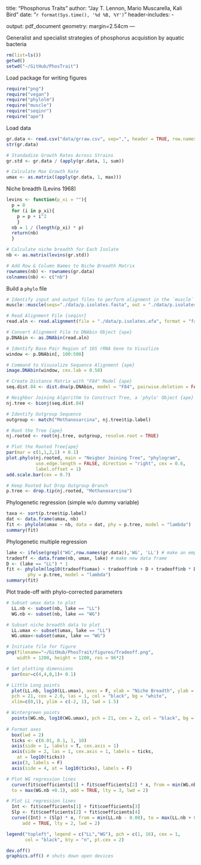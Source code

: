 title: "Phosphorus Traits"
author: "Jay T. Lennon, Mario Muscarella, Kali Bird"
date: "`r format(Sys.time(), '%d %B, %Y')`"
header-includes:
  - \usepackage{array}
output: pdf_document
geometry: margin=2.54cm
---

Generalist and specialist strategies of phosphorus acquistion by aquatic bacteria 

```r
rm(list=ls())
getwd()
setwd("~/GitHub/PhosTrait")
```

Load package for writing figures
```r
require("png")
require("vegan")
require("phylolm")
require("muscle")
require("seqinr")
require("ape")
```

Load data
```r
gr.data <- read.csv("data/grraw.csv", sep=",", header = TRUE, row.names = 1)
str(gr.data)

# Standadize Growth Rates Across Strains
gr.std <- gr.data / (apply(gr.data, 1, sum))

# Calculate Max Growth Rate
umax <- as.matrix((apply(gr.data, 1, max))) 
```

Niche breadth (Levins 1968)
```r
levins <- function(p_xi = ""){
  p = 0
  for (i in p_xi){
    p = p + i^2
    }
  nb = 1 / (length(p_xi) * p)
  return(nb)
  }

# Calculate niche breadth for Each Isolate
nb <- as.matrix(levins(gr.std))

# Add Row & Column Names to Niche Breadth Matrix
rownames(nb) <- rownames(gr.data)
colnames(nb) <- c("nb")
```  

Build a `phylo` file
```r
# Identify input and output files to perform alignment in the `muscle` package
muscle::muscle(seqs="./data/p.isolates.fasta", out = "./data/p.isolates.afa") 

# Read Alignment File {seqinr}
read.aln <- read.alignment(file = "./data/p.isolates.afa", format = "fasta")  

# Convert Alignment File to DNAbin Object {ape}
p.DNAbin <- as.DNAbin(read.aln) 

# Identify Base Pair Region of 16S rRNA Gene to Visuzlize
window <- p.DNAbin[, 100:500] 

# Command to Visusalize Sequence Alignment {ape}
image.DNAbin(window, cex.lab = 0.50) 

# Create Distance Matrix with "F84" Model {ape}
seq.dist.84 <- dist.dna(p.DNAbin, model = "F84", pairwise.deletion = FALSE)

# Neighbor Joining Algorithm to Construct Tree, a 'phylo' Object {ape}
nj.tree <- bionj(seq.dist.84)

# Identify Outgroup Sequence
outgroup <- match("Methanosarcina", nj.tree$tip.label)

# Root the Tree {ape}
nj.rooted <- root(nj.tree, outgroup, resolve.root = TRUE)

# Plot the Rooted Tree{ape}
par(mar = c(1,1,2,1) + 0.1)
plot.phylo(nj.rooted, main = "Neigbor Joining Tree", "phylogram", 
           use.edge.length = FALSE, direction = "right", cex = 0.6, 
           label.offset = 1)
add.scale.bar(cex = 0.7)

# Keep Rooted but Drop Outgroup Branch
p.tree <- drop.tip(nj.rooted, "Methanosarcina")
```

Phylogenetic regression (simple w/o dummy variable)
```r
taxa <- sort(p.tree$tip.label)
dat <- data.frame(umax, nb)
fit <- phylolm(umax ~ nb, data = dat, phy = p.tree, model = "lambda")
summary(fit)
```

Phylogenetic multiple regression
```r
lake <- ifelse(grepl("WG",row.names(gr.data)),'WG', 'LL') # make an empty vector for lake id
tradeoff <- data.frame(nb, umax, lake) # make new data frame
D <- (lake == "LL") * 1
fit <- phylolm(log10(tradeoff$umax) ~ tradeoff$nb + D + tradeoff$nb * D, data = tradeoff, 
        phy = p.tree, model = "lambda")
summary(fit)
```

Plot trade-off with phylo-corrected parameters
```r
# Subset umax data to plot
  LL.nb <- subset(nb, lake == "LL")
  WG.nb <- subset(nb, lake == "WG")

# Subset niche breadth data to plot
  LL.umax <- subset(umax, lake == "LL")
  WG.umax<-subset(umax, lake == "WG")

# Initiate file for figure
png(filename="~/GitHub/PhosTrait/figures/Tradeoff.png",
    width = 1200, height = 1200, res = 96*2)

# Set plotting dimensions
  par(mar=c(4,4,0,1)+ 0.1)

# Little Long points
  plot(LL.nb, log10(LL.umax), axes = F, xlab = "Niche Breadth", ylab = "Maximum Growth Rate", 
  pch = 21, cex = 2.0, las = 1, col = "black", bg = "white",
  xlim=c(0,1), ylim = c(-2, 1), lwd = 1.5)

# Wintergreen points
  points(WG.nb, log10(WG.umax), pch = 21, cex = 2, col = "black", bg = "black")
  
# Format axes
  box(lwd = 2)
  ticks <- c(0.01, 0.1, 1, 10)
  axis(side = 1, labels = T, cex.axis = 1)
  axis(side = 2, las = 1, cex.axis = 1, labels = ticks,
    at = log10(ticks))
  axis(3, labels = F)
  axis(side = 4, at = log10(ticks), labels = F)

# Plot WG regression lines
  curve(fit$coefficients[1] + fit$coefficients[2] * x, from = min(WG.nb - 0.1), 
  to = max(WG.nb +0.1), add = TRUE, lty = 3, lwd = 2)

# Plot LL regression lines
  Int <- fit$coefficients[1] + fit$coefficients[3]
  Slp <- fit$coefficients[2] + fit$coefficients[4]
  curve((Int) + (Slp) * x, from = min(LL.nb - 0.08), to = max(LL.nb + 0.1), 
      add = TRUE, lty = 2, lwd = 2)

legend("topleft", legend = c("LL","WG"), pch = c(1, 16), cex = 1, 
       col = "black", bty = "n", pt.cex = 2)

dev.off()
graphics.off() # shuts down open devices
```

